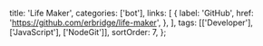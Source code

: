   title: 'Life Maker',
  categories: ['bot'],
  links: [
    {
      label: 'GitHub',
      href: 'https://github.com/erbridge/life-maker',
    },
  ],
  tags: [['Developer'], ['JavaScript'], ['NodeGit']],
  sortOrder: 7,
};
